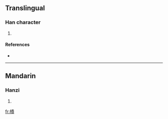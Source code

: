==Translingual==

===Han character===
{{Han char|rn=75|rad=木|as=11|sn=15|four=4598<sub>6</sub>|canj=木手一金 (DQMC)}}

# {{defn|Han|sort=木11}}

====References====
* {{Han ref|kx=0549.210|dkj=15420|dj=0937.160|hdz=21272.030|uh=6A0D|ud=27149|bh=E5E3|bd=58851}}

----

==Mandarin==

===Hanzi===
{{cmn-hanzi|pin=[[jī]] ([[ji1]])|wg=chi<sup>1</sup>}}

# {{defn|Mandarin|sort=木11}}

[[fr:樍]]